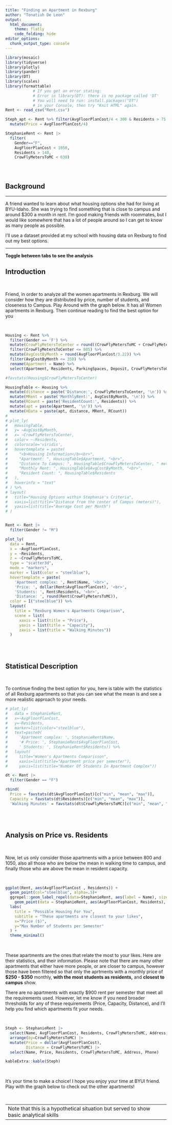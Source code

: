 ```yaml
---
title: "Finding an Apartment in Rexburg"
author: "Tonatiuh De Leon"
output: 
  html_document:
    theme: flatly
    code_folding: hide
editor_options: 
  chunk_output_type: console
---
```


```r
library(mosaic)
library(tidyverse)
library(plotly)
library(pander)
library(DT) 
library(scales)
library(formattable)
            # If you get an error stating: 
            # Error in library(DT): there is no package called 'DT'
            # You will need to run: install.packages("DT") 
            # in your Console, then try "Knit HTML" again.
Rent <- read_csv("Rent.csv")

Steph_apt <- Rent %>% filter(AvgFloorPlanCost/4 < 300 & Residents > 75 & Gender == "F") %>%
  mutate(Price = AvgFloorPlanCost/4)

StephanieRent <- Rent |> 
  filter(
    Gender=="F",
    AvgFloorPlanCost < 1050,
    Residents > 140,
    CrowFlyMetersToMC < 630)

```

<br>

# {.tabset .tabset-fade .tabset-pills}

## Background

---

A friend wanted to learn about what housing options she had for living at BYU-Idaho. She was trying to find something that is close to campus and around $300 a month in rent. I'm good making friends with roommates, but I would like somewhere that has a lot of people around so I can get to know as many people as possible.

I'll use a dataset provided at my school with housing data on Rexburg to find out my best options.

---

**Toggle between tabs to see the analysis**


## Introduction

<br>

Friend, in order to analyze all the women apartments in Rexburg. We will consider how they are distributed by price, number of students, and closeness to Campus. Play Around with the graph below. It has all Women apartments in Rexburg. Then continue reading to find the best option for you

<br>

```r
Housing <- Rent %>% 
  filter(Gender == 'F') %>% 
  mutate(CrowFlyMetersToCenter = round((CrowFlyMetersToMC + CrowFlyMetersToRicks)/2)) %>% 
  filter(CrowFlyMetersToCenter <= 805) %>% 
  mutate(AvgCostByMonth = round(AvgFloorPlanCost/3.22)) %>% 
  filter(AvgCostByMonth <= 350) %>% 
  rename(Apartment = Name) %>%
  select(Apartment, Residents, ParkingSpaces, Deposit, CrowFlyMetersToCenter, AvgCostByMonth)  

#favstats(Housing$CrowFlyMetersToCenter)

HousingTable <- Housing %>% 
  mutate(distance = paste('Distance:', CrowFlyMetersToCenter, '\n')) %>% 
  mutate(MRent = paste('MonthlyRent:', AvgCostByMonth, '\n')) %>%
  mutate(RCount = paste('ResidentCount:', Residents)) %>%
  mutate(apt = paste(Apartment, '\n')) %>% 
  mutate(HData = paste(apt, distance, MRent, RCount))
# 
# plot_ly(
#   HousingTable,
#   y= ~AvgCostByMonth, 
#   x= ~CrowFlyMetersToCenter, 
#   color= ~-Residents, 
#   colorscale='viridis',
#   hovertemplate = paste(
#     "<b>Housing Information</b><br>",
#     "Apartment: ", HousingTable$Apartment, "<br>",
#     "Distance To Campus: ", HousingTable$CrowFlyMetersToCenter, " meters<br>",
#     "Monthly Rent: ", HousingTable$AvgCostByMonth, "<br>",
#     "Resident Count: ", HousingTable$Residents
#   ),
#   hoverinfo = "text"
# ) %>%
# layout(
#   title="Housing Options within Stephanie's Criteria",
#   xaxis=list(title="Distance from the center of Campus (meters)"),
#   yaxis=list(title="Average Cost per Month")
# )


Rent <- Rent |> 
  filter(Gender != "M")

plot_ly(
  data = Rent, 
  x = ~AvgFloorPlanCost, 
  y = ~Residents, 
  z = ~CrowFlyMetersToMC, 
  type = "scatter3d", 
  mode = "markers", 
  marker = list(color = "steelblue"), 
  hovertemplate = paste(
    'Apartment complex: ', Rent$Name, '<br>',
    'Price: ', dollar(Rent$AvgFloorPlanCost), '<br>',
    'Students: ', Rent$Residents, '<br>',
    'Distance: ', round(Rent$CrowFlyMetersToMC)),
  color = I("steelblue")) %>%
  layout(
    title = "Rexburg Women's Apartments Comparison",
    scene = list(
      xaxis = list(title = "Price"),
      yaxis = list(title = "Capacity"),
      zaxis = list(title = "Walking Minutes"))
  )


```

<br><br>

## Statistical Description

<br>

To continue finding the best option for you, here is table with the statistics of all Rexburg apartments so that you can see what the mean is and see a more realistic approach to your needs.

```r

# plot_ly(
#   data = StephanieRent, 
#   x=~AvgFloorPlanCost, 
#   y=~Residents, 
#   marker=list(color="steelblue"), 
#   text=paste0(
#     'Apartment complex: ', StephanieRent$Name, 
#     '# Price: ', StephanieRent$AvgFloorPlanCost,
#     ' Students: ', StephanieRent$Residents)) %>% 
#   layout(
#     title="Women's Apartments Comparisson", 
#     xaxis=list(title="Apartment price per semester"), 
#     yaxis=list(title="Number Of Students In Apartment Complex"))

dt <- Rent |> 
  filter(Gender == "F")

rbind(
  Price = favstats(dt$AvgFloorPlanCost)[c("min", "mean", "max")],
  Capacity = favstats(dt$Residents)[c("min", "mean", "max")],
  'Walking Minutes' = favstats(dt$CrowFlyMetersToMC)[c("min", "mean", "max")]) |> pander()

```

<br><br>

## Analysis on Price vs. Residents

<br>

Now, let us only consider those apartments with a price between 800 and 1050, also all those who are below the mean in walking time to campus, and finally those who are above the mean in resident capacity.

<br>

```r
ggplot(Rent, aes(AvgFloorPlanCost , Residents)) +
  geom_point(col="steelblue", alpha=.5)+
  ggrepel::geom_label_repel(data=StephanieRent, aes(label = Name), size = 3, nudge_y = 50, nudge_x = 50 ) +
    geom_point(data = StephanieRent, aes(AvgFloorPlanCost, Residents), col = "orange", fill="red", size=3.5, show.legend = FALSE) +
  labs(
    title = "Possible Housing For You",
    subtitle = "These apartments are closest to your likes",
    x="Price ($)",
    y="Max Number of Students per Semester"
  ) +
  theme_minimal()

```

<br>

These apartments are the ones that relate the most to your likes. Here are their statistics, and their information. Please note that there are many other apartments that either have more people, or are closer to campus, however those have been filtered so that only the aprtments with a monthly price of **$250 - $350** monthly, **with the most students as residents,**  and **closest to campus** show.

There are no apartments with exactly $900 rent per semester that meet all the requirements used. However, let me know if you need broader thresholds for any of these requirements (Price, Capacity, Distance), and I'll help you find which apartments fit your needs. 

<br>

```r
Steph <- StephanieRent |> 
  select(Name, AvgFloorPlanCost, Residents, CrowFlyMetersToMC, Address, Phone) |> 
  arrange(by=CrowFlyMetersToMC) |> 
  mutate(Price = dollar(AvgFloorPlanCost),
         Distance = CrowFlyMetersToMC) |> 
  select(Name, Price, Residents, CrowFlyMetersToMC, Address, Phone)

kableExtra::kable(Steph)

```

<br>

It's your time to make a choice! I hope you enjoy your time at BYUI friend. Play with the graph below to check out the other apartments!

<br>

---
Note that this is a hypothetical situation but served to show basic analytical skills
---

